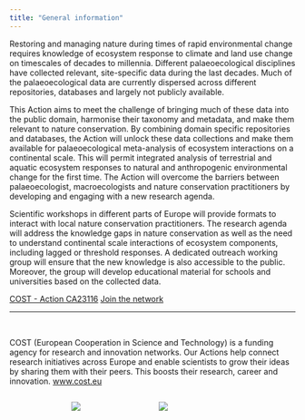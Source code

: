 ```yaml
---
title: "General information"
---
```


Restoring and managing nature during times of rapid environmental change requires knowledge of ecosystem response to climate and land use change on timescales of decades to millennia. Different palaeoecological disciplines have collected relevant, site-specific data during the last decades. Much of the palaeoecological data are currently dispersed across different repositories, databases and largely not publicly available.

This Action aims to meet the challenge of bringing much of these data into the public domain, harmonise their taxonomy and metadata, and make them relevant to nature conservation. By combining domain specific repositories and databases, the Action will unlock these data collections and make them available for palaeoecological meta-analysis of ecosystem interactions on a continental scale. This will permit integrated analysis of terrestrial and aquatic ecosystem responses to natural and anthropogenic environmental change for the first time. The Action will overcome the barriers between palaeoecologist, macroecologists and nature conservation practitioners by developing and engaging with a new research agenda.

Scientific workshops in different parts of Europe will provide formats to interact with local nature conservation practitioners. The research agenda will address the knowledge gaps in nature conservation as well as the need to understand continental scale interactions of ecosystem components, including lagged or threshold responses. A dedicated outreach working group will ensure that the new knowledge is also accessible to the public. Moreover, the group will develop educational material for schools and universities based on the collected data.

[COST - Action CA23116](https://www.cost.eu/actions/CA23116/){.btn} [Join the network](https://e-services.cost.eu/action/CA23116/working-groups/applications){.btn}

----------

<br>

COST (European Cooperation in Science and Technology) is a funding agency for research and innovation networks. Our Actions help connect research initiatives across Europe and enable scientists to grow their ideas by sharing them with their peers. This boosts their research, career and innovation. [www.cost.eu](www.cost.eu)

:::: {.columns}

::: {.column width=20%}
:::

::: {.column width=30%}
![](/Materials/Logos/COST/COST_LOGO_rgb_lowresolution.jpg)
:::

::: {.column width=20%}
![](/Materials/Logos/Horizon%20Europe/EN%20V%20Funded%20by%20the%20EU_BLACK%20OUTLINE.png)
:::

::: {.column width=30%}
:::

::::

